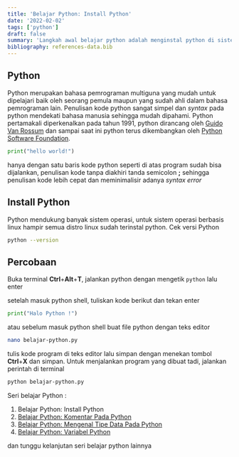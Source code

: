 ```yaml
---
title: 'Belajar Python: Install Python'
date: '2022-02-02'
tags: ['python']
draft: false
summary: 'Langkah awal belajar python adalah menginstal python di sistem operasi komputer kita'
bibliography: references-data.bib
---
```


## Python

Python merupakan bahasa pemrograman multiguna yang mudah untuk dipelajari baik oleh seorang pemula
maupun yang sudah ahli dalam bahasa pemrograman lain. Penulisan kode python sangat simpel dan _syntax_ pada
python mendekati bahasa manusia sehingga mudah dipahami.
Python pertamakali diperkenalkan pada tahun 1991, python dirancang oleh [Guido Van Rossum](https://id.wikipedia.org/wiki/Guido_van_Rossum)
dan sampai saat ini python terus dikembangkan oleh [Python Software Foundation](https://python.org/psf/).

```python
print("hello world!")
```

hanya dengan satu baris kode python seperti di atas program sudah bisa dijalankan, penulisan kode
tanpa diakhiri tanda semicolon **;** sehingga penulisan kode lebih cepat dan meminimalisir adanya _syntax error_

## Install Python

Python mendukung banyak sistem operasi, untuk sistem operasi berbasis linux hampir semua distro linux sudah terinstal python.
Cek versi Python

```bash
python --version
```

## Percobaan

Buka terminal **Ctrl**+**Alt**+**T**, jalankan python dengan mengetik `python` lalu enter

setelah masuk python shell, tuliskan kode berikut dan tekan enter

```python
print("Halo Python !")
```

atau sebelum masuk python shell buat file python dengan teks editor

```bash
nano belajar-python.py
```

tulis kode program di teks editor lalu simpan dengan menekan tombol **Ctrl**+**X** dan simpan.
Untuk menjalankan program yang dibuat tadi, jalankan perintah di terminal

```bash
python belajar-python.py
```

Seri belajar Python :

1. Belajar Python: Install Python
2. [Belajar Python: Komentar Pada Python](/blog/python/komentar-pada-python)
3. [Belajar Python: Mengenal Tipe Data Pada Python](/blog/python/mengenal-tipe-data-python)
4. [Belajar Python: Variabel Python ](/blog/python/variabel-python)

dan tunggu kelanjutan seri belajar python lainnya
